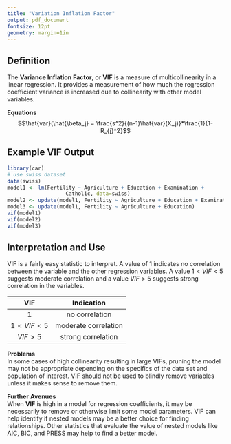 ```yaml
---
title: "Variation Inflation Factor"
output: pdf_document
fontsize: 12pt
geometry: margin=1in
---
```


## Definition
The **Variance Inflation Factor**, or **VIF** is a measure of multicollinearity in a linear regression. It provides a measurement of how much the regression coefficient variance is increased due to collinearity with other model variables. 

**Equations**
      $$\hat{var}(\hat{\beta_j} = \frac{s^2}{(n-1)\hat{var}(X_j)}*\frac{1}{1-R_{j}^2}$$

## Example VIF Output
```r
library(car)
# use swiss dataset
data(swiss)
model1 <- lm(Fertility ~ Agriculture + Education + Examination +
                   Catholic, data=swiss)
model2 <- update(model1, Fertility ~ Agriculture + Education + Examination)
model3 <- update(model1, Fertility ~ Agriculture + Education)
vif(model1)
vif(model2)
vif(model3)
```

## Interpretation and Use
VIF is a fairly easy statistic to interpret. A value of 1 indicates no correlation between the variable and the other regression variables. A value $1 < VIF < 5$ suggests moderate correlation and a value $VIF > 5$ suggests strong correlation in the variables.

VIF  | Indication
:-----------:           | :-----------:|
1                       | no correlation  
$1 < VIF < 5$           | moderate correlation   
$VIF > 5$               | strong correlation  

**Problems**  
In some cases of high collinearity resulting in large VIFs, pruning the model may not be appropriate depending on the specifics of the data set and population of interest. VIF should not be used to blindly remove variables unless it makes sense to remove them. 

**Further Avenues**  
When **VIF** is high in a model for regression coefficients, it may be necessarily to remove or otherwise limit some model parameters. VIF can help identify if nested models may be a better choice for finding relationships. Other statistics that evaluate the value of nested models like AIC, BIC, and PRESS may help to find a better model.  